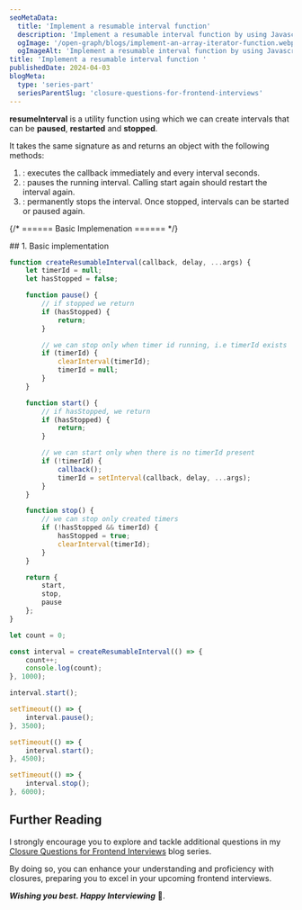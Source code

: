 ```yaml
---
seoMetaData:
  title: 'Implement a resumable interval function'
  description: 'Implement a resumable interval function by using Javascript closures.'
  ogImage: '/open-graph/blogs/implement-an-array-iterator-function.webp'
  ogImageAlt: 'Implement a resumable interval function by using Javascript closures.'
title: 'Implement a resumable interval function '
publishedDate: 2024-04-03
blogMeta:
  type: 'series-part'
  seriesParentSlug: 'closure-questions-for-frontend-interviews'
---
```


**resumeInterval** is a utility function using which we can create intervals that can be **paused**, **restarted** and **stopped**.

It takes the same signature as <InlineCode code="window.setInterval()"/> and returns an object with the following methods:

1. <InlineCode code="start" />: executes the callback immediately and every interval seconds.
1. <InlineCode code="paused" />: pauses the running interval. Calling start again should restart the interval again.
1. <InlineCode code="stop" />: permanently stops the interval. Once stopped, intervals can be started or paused again.

{/* ====== Basic Implemenation ====== */}

<section>
## 1. Basic implementation

<br />

```js title="./src/createResumableInterval.js"
function createResumableInterval(callback, delay, ...args) {
	let timerId = null;
	let hasStopped = false;

	function pause() {
		// if stopped we return
		if (hasStopped) {
			return;
		}

		// we can stop only when timer id running, i.e timerId exists
		if (timerId) {
			clearInterval(timerId);
			timerId = null;
		}
	}

	function start() {
		// if hasStopped, we return
		if (hasStopped) {
			return;
		}

		// we can start only when there is no timerId present
		if (!timerId) {
			callback();
			timerId = setInterval(callback, delay, ...args);
		}
	}

	function stop() {
		// we can stop only created timers
		if (!hasStopped && timerId) {
			hasStopped = true;
			clearInterval(timerId);
		}
	}

	return {
		start,
		stop,
		pause
	};
}

let count = 0;

const interval = createResumableInterval(() => {
	count++;
	console.log(count);
}, 1000);

interval.start();

setTimeout(() => {
	interval.pause();
}, 3500);

setTimeout(() => {
	interval.start();
}, 4500);

setTimeout(() => {
	interval.stop();
}, 6000);
```

</section>

## Further Reading

I strongly encourage you to explore and tackle additional questions in my [Closure Questions for Frontend Interviews](/blog/closure-questions-for-frontend-interviews/ 'Find more question on closures in the closure questions for frontend Interviews blog series') blog series.

By doing so, you can enhance your understanding and proficiency with closures, preparing you to excel in your upcoming frontend interviews.

**_Wishing you best. Happy Interviewing_** 🫡.
